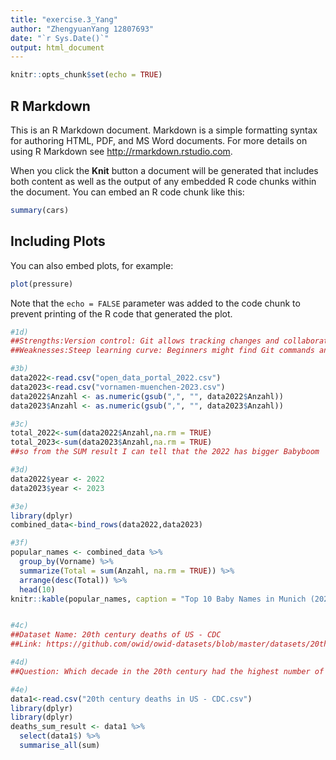 ```yaml
---
title: "exercise.3_Yang"
author: "ZhengyuanYang 12807693"
date: "`r Sys.Date()`"
output: html_document
---
```


```r
knitr::opts_chunk$set(echo = TRUE)
```

## R Markdown

This is an R Markdown document. Markdown is a simple formatting syntax for authoring HTML, PDF, and MS Word documents. For more details on using R Markdown see <http://rmarkdown.rstudio.com>.

When you click the **Knit** button a document will be generated that includes both content as well as the output of any embedded R code chunks within the document. You can embed an R code chunk like this:

```r
summary(cars)
```

## Including Plots

You can also embed plots, for example:

```r
plot(pressure)
```

Note that the `echo = FALSE` parameter was added to the code chunk to prevent printing of the R code that generated the plot.

```r
#1d)
##Strengths:Version control: Git allows tracking changes and collaborating with others seamlessly.Branching and merging: Git supports multiple workflows with branches and can merge changes efficiently.
##Weaknesses:Steep learning curve: Beginners might find Git commands and concepts complex.Merge conflicts: Resolving conflicts can be challenging, especially in large projects.

#3b)
data2022<-read.csv("open_data_portal_2022.csv")
data2023<-read.csv("vornamen-muenchen-2023.csv")
data2022$Anzahl <- as.numeric(gsub(",", "", data2022$Anzahl))
data2023$Anzahl <- as.numeric(gsub(",", "", data2023$Anzahl))

#3c)
total_2022<-sum(data2022$Anzahl,na.rm = TRUE)
total_2023<-sum(data2023$Anzahl,na.rm = TRUE)
##so from the SUM result I can tell that the 2022 has bigger Babyboom

#3d)
data2022$year <- 2022
data2023$year <- 2023

#3e)
library(dplyr)
combined_data<-bind_rows(data2022,data2023)

#3f)
popular_names <- combined_data %>%
  group_by(Vorname) %>%
  summarize(Total = sum(Anzahl, na.rm = TRUE)) %>%
  arrange(desc(Total)) %>%
  head(10)
knitr::kable(popular_names, caption = "Top 10 Baby Names in Munich (2022 & 2023)")


#4c)
##Dataset Name: 20th century deaths of US - CDC
##Link: https://github.com/owid/owid-datasets/blob/master/datasets/20th%20century%20deaths%20in%20US%20-%20CDC/20th%20century%20deaths%20in%20US%20-%20CDC.csv

#4d)
##Question: Which decade in the 20th century had the highest number of disease deaths in the US?  reason:By the number of deaths one can surmise the state of health ,epidemics and the medical treating level in the US

#4e)
data1<-read.csv("20th century deaths in US - CDC.csv")
library(dplyr)
library(dplyr)
deaths_sum_result <- data1 %>% 
  select(data1$) %>% 
  summarise_all(sum)















```

